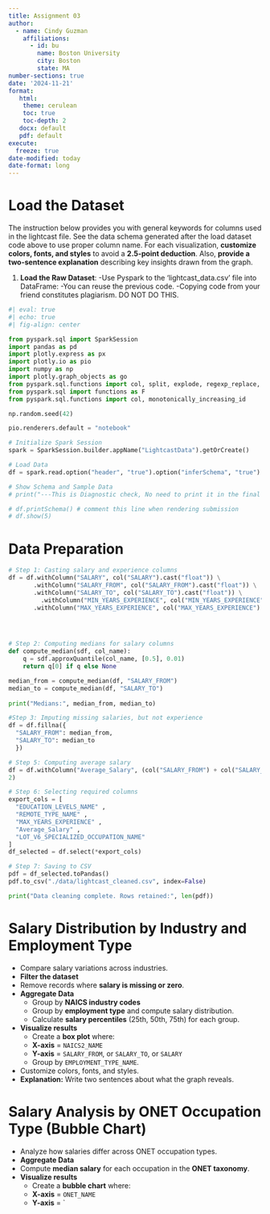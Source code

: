 ```yaml
---
title: Assignment 03
author:
  - name: Cindy Guzman
    affiliations:
      - id: bu
        name: Boston University
        city: Boston
        state: MA
number-sections: true
date: '2024-11-21'
format:
   html:
    theme: cerulean
    toc: true
    toc-depth: 2
   docx: default
   pdf: default
execute:
  freeze: true
date-modified: today
date-format: long
---
```


# Load the Dataset
The instruction below provides you with general keywords for columns used in the lightcast file. See the data schema generated after the load dataset code above to use proper column name. For each visualization, **customize colors, fonts, and styles** to avoid a **2.5-point deduction**. Also, **provide a two-sentence explanation** describing key insights drawn from the graph.

1. **Load the Raw Dataset**:
   -Use Pyspark to the 'lightcast_data.csv' file into DataFrame:
   -You can reuse the previous code.
   -[Copying code from your friend constitutes plagiarism. DO NOT DO THIS]{.bloodred-bold}.

```python
#| eval: true
#| echo: true
#| fig-align: center

from pyspark.sql import SparkSession
import pandas as pd
import plotly.express as px
import plotly.io as pio
import numpy as np
import plotly.graph_objects as go
from pyspark.sql.functions import col, split, explode, regexp_replace, transform, when
from pyspark.sql import functions as F
from pyspark.sql.functions import col, monotonically_increasing_id

np.random.seed(42)

pio.renderers.default = "notebook"

# Initialize Spark Session
spark = SparkSession.builder.appName("LightcastData").getOrCreate()

# Load Data
df = spark.read.option("header", "true").option("inferSchema", "true").option("multiline", "true").option("escape", "\"").csv("./data/lightcast_job_postings.csv")

# Show Schema and Sample Data
# print("---This is Diagnostic check, No need to print it in the final doc---")

# df.printSchema() # comment this line when rendering submission
# df.show(5)  
```

# Data Preparation

```python
# Step 1: Casting salary and experience columns
df = df.withColumn("SALARY", col("SALARY").cast("float")) \
       .withColumn("SALARY_FROM", col("SALARY_FROM").cast("float")) \
       .withColumn("SALARY_TO", col("SALARY_TO").cast("float")) \
         .withColumn("MIN_YEARS_EXPERIENCE", col("MIN_YEARS_EXPERIENCE").cast("float")) \
       .withColumn("MAX_YEARS_EXPERIENCE", col("MAX_YEARS_EXPERIENCE").cast("float"))
       



# Step 2: Computing medians for salary columns
def compute_median(sdf, col_name):
    q = sdf.approxQuantile(col_name, [0.5], 0.01)
    return q[0] if q else None

median_from = compute_median(df, "SALARY_FROM")
median_to = compute_median(df, "SALARY_TO")
       
print("Medians:", median_from, median_to)

#Step 3: Imputing missing salaries, but not experience
df = df.fillna({
  "SALARY_FROM": median_from, 
  "SALARY_TO": median_to
  })

# Step 5: Computing average salary
df = df.withColumn("Average_Salary", (col("SALARY_FROM") + col("SALARY_TO")) / 
2)

# Step 6: Selecting required columns
export_cols = [
  "EDUCATION_LEVELS_NAME" ,
  "REMOTE_TYPE_NAME" ,
  "MAX_YEARS_EXPERIENCE" ,
  "Average_Salary" ,
  "LOT_V6_SPECIALIZED_OCCUPATION_NAME"
]
df_selected = df.select(*export_cols)

# Step 7: Saving to CSV
pdf = df_selected.toPandas()
pdf.to_csv("./data/lightcast_cleaned.csv", index=False)

print("Data cleaning complete. Rows retained:", len(pdf))
```

# Salary Distribution by Industry and Employment Type
- Compare salary variations across industries.
-  **Filter the dataset**
  - Remove records where **salary is missing or zero**.
- **Aggregate Data**
  - Group by **NAICS industry codes**
  - Group by **employment type** and compute salary distribution.
  - Calculate **salary percentiles** (25th, 50th, 75th) for each group.
- **Visualize results**
  - Create a **box plot** where:
   - **X-axis** = `NAICS2_NAME`
   - **Y-axis** = `SALARY_FROM`, or `SALARY_TO`, or `SALARY`
   - Group by `EMPLOYMENT_TYPE_NAME`.
- Customize colors, fonts, and styles.
- **Explanation:** Write two sentences about what the graph reveals.


# Salary Analysis by ONET Occupation Type (Bubble Chart)
- Analyze how salaries differ across ONET occupation types.
-  **Aggregate Data** 
 - Compute **median salary** for each occupation in the **ONET taxonomy**.
- **Visualize results**
  - Create a **bubble chart** where:
   - **X-axis** = `ONET_NAME`
   - **Y-axis** = `